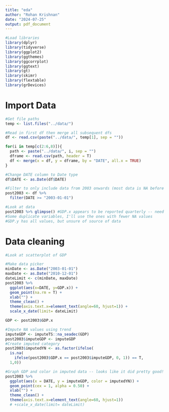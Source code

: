 ```yaml
---
title: "eda"
author: "Rohan Krishnan"
date: "2024-07-25"
output: pdf_document
---
```

```r
#Load libraries
library(dplyr)
library(tidyverse)
library(ggplot2)
library(ggthemes)
library(ggcorrplot)
library(ggtext)
library(gt)
library(skimr)
library(flextable)
library(grDevices)
```

# Import Data
```r
#Get file paths
temp <- list.files("../data/")

#Read in first df then merge all subsequent dfs
df <- read.csv(paste("../data/", temp[1], sep = ""))

for(i in temp[c(2:6,8)]){
  path <- paste("../data/", i, sep = "")
  dframe <- read.csv(path, header = T)
  df <- merge(x = df, y = dframe, by = "DATE", all.x = TRUE)
}

#Change DATE column to Date type
df$DATE <- as.Date(df$DATE)

#Filter to only include data from 2003 onwards (most data is NA before that)
post2003 <- df %>%
  filter(DATE >= "2003-01-01")

#Look at data
post2003 %>% glimpse() #GDP.x appears to be reported quarterly -- need to impute intermediate values-- pulled from FRED
#Some duplicate variables, I'll use the ones with fewer NA values
#GDP.y has all values, but unsure of source of data

```

# Data cleaning
```r
#Look at scatterplot of GDP

#Make data picker
minDate <- as.Date("2003-01-01")
maxDate <- as.Date("2010-12-01")
dateLimit <- c(minDate, maxDate)
post2003 %>%
  ggplot(aes(x=DATE, y=GDP.x)) +
  geom_point(na.rm = T) + 
  xlab("") +
  theme_clean() + 
  theme(axis.text.x=element_text(angle=60, hjust=1)) +
  scale_x_date(limit= dateLimit) 

GDP <- post2003$GDP.x

#Impute NA values using trend
imputeGDP <- imputeTS::na_seadec(GDP)
post2003$imputeGDP <- imputeGDP
#Create imputed category
post2003$imputedYN <- as.factor(ifelse(
  is.na(
    ifelse(post2003$GDP.x == post2003$imputeGDP, 0, 1)) == T, 
  1,0))

#Graph GDP and color in imputed data -- looks like it did pretty good!
post2003 %>%
  ggplot(aes(x = DATE, y = imputeGDP, color = imputedYN)) + 
  geom_point(cex = 1, alpha = 0.50) + 
  xlab("") +
  theme_clean() + 
  theme(axis.text.x=element_text(angle=60, hjust=1)) 
  # +scale_x_date(limit= dateLimit)
```

